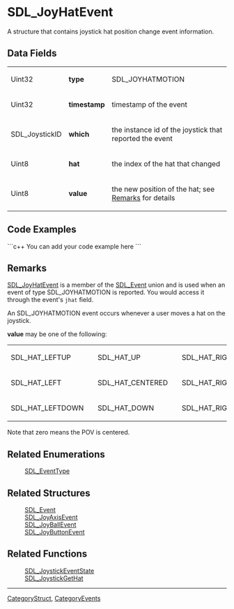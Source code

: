 
= SDL_JoyHatEvent =
A structure that contains joystick hat position change event information.


== Data Fields ==
{|
|Uint32
|'''type'''
|SDL_JOYHATMOTION
|-
|Uint32
|'''timestamp'''
|timestamp of the event
|-
|SDL_JoystickID
|'''which'''
|the instance id of the joystick that reported the event
|-
|Uint8
|'''hat'''
|the index of the hat that changed
|-
|Uint8
|'''value'''
|the new position of the hat; see [[#Remarks|Remarks]] for details
|}

== Code Examples ==
```c++
You can add your code example here
```

== Remarks ==
[[SDL_JoyHatEvent]] is a member of the [[SDL_Event]] union and is used when an event of type SDL_JOYHATMOTION is reported.  You would access it through the event's <code>jhat</code> field.

An SDL_JOYHATMOTION event occurs whenever a user moves a hat on the joystick.

'''value''' may be one of the following:
{|
|SDL_HAT_LEFTUP
|
|SDL_HAT_UP
|
|SDL_HAT_RIGHTUP
|-
|SDL_HAT_LEFT
|
|SDL_HAT_CENTERED
|
|SDL_HAT_RIGHT
|-
|SDL_HAT_LEFTDOWN
|
|SDL_HAT_DOWN
|
|SDL_HAT_RIGHTDOWN
|}
Note that zero means the POV is centered. 

== Related Enumerations ==
:[[SDL_EventType]]

== Related Structures ==
:[[SDL_Event]]
:[[SDL_JoyAxisEvent]]
:[[SDL_JoyBallEvent]]
:[[SDL_JoyButtonEvent]]

== Related Functions ==
:[[SDL_JoystickEventState]]
:[[SDL_JoystickGetHat]]

----
[[CategoryStruct]], [[CategoryEvents]]
